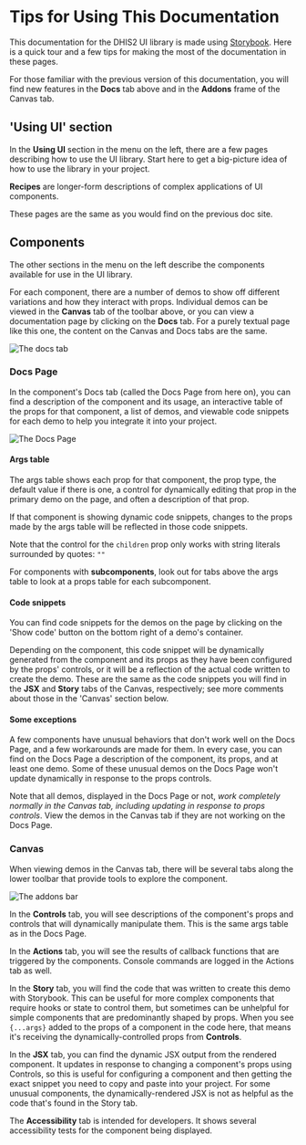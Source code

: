 
<Meta title="About This Documentation/For readers" />

# Tips for Using This Documentation

This documentation for the DHIS2 UI library is made using [Storybook](https://storybook.js.org/). Here is a quick tour and a few tips for making the most of the documentation in these pages.

For those familiar with the previous version of this documentation, you will find new features in the **Docs** tab above and in the **Addons** frame of the Canvas tab.

## 'Using UI' section

In the **Using UI** section in the menu on the left, there are a few pages describing how to use the UI library. Start here to get a big-picture idea of how to use the library in your project.

**Recipes** are longer-form descriptions of complex applications of UI components.

These pages are the same as you would find on the previous doc site.

## Components

The other sections in the menu on the left describe the components available for use in the UI library.

For each component, there are a number of demos to show off different variations and how they interact with props. Individual demos can be viewed in the **Canvas** tab of the toolbar above, or you can view a documentation page by clicking on the **Docs** tab. For a purely textual page like this one, the content on the Canvas and Docs tabs are the same.

![The docs tab](images/docs-tab.png)

### Docs Page

In the component's Docs tab (called the Docs Page from here on), you can find a description of the component and its usage, an interactive table of the props for that component, a list of demos, and viewable code snippets for each demo to help you integrate it into your project.

![The Docs Page](images/docs-page.png)

#### Args table

The args table shows each prop for that component, the prop type, the default value if there is one, a control for dynamically editing that prop in the primary demo on the page, and often a description of that prop.

If that component is showing dynamic code snippets, changes to the props made by the args table will be reflected in those code snippets.

Note that the control for the `children` prop only works with string literals surrounded by quotes: `""`

For components with **subcomponents**, look out for tabs above the args table to look at a props table for each subcomponent.

#### Code snippets

You can find code snippets for the demos on the page by clicking on the 'Show code' button on the bottom right of a demo's container.

Depending on the component, this code snippet will be dynamically generated from the component and its props as they have been configured by the props' controls, or it will be a reflection of the actual code written to create the demo. These are the same as the code snippets you will find in the **JSX** and **Story** tabs of the Canvas, respectively; see more comments about those in the 'Canvas' section below.

#### Some exceptions

A few components have unusual behaviors that don't work well on the Docs Page, and a few workarounds are made for them. In every case, you can find on the Docs Page a description of the component, its props, and at least one demo. Some of these unusual demos on the Docs Page won't update dynamically in response to the props controls.

Note that all demos, displayed in the Docs Page or not, _work completely normally in the Canvas tab, including updating in response to props controls_. View the demos in the Canvas tab if they are not working on the Docs Page.

### Canvas

When viewing demos in the Canvas tab, there will be several tabs along the lower toolbar that provide tools to explore the component.

![The addons bar](images/addons-bar.png)

In the **Controls** tab, you will see descriptions of the component's props and controls that will dynamically manipulate them. This is the same args table as in the Docs Page.

In the **Actions** tab, you will see the results of callback functions that are triggered by the components. Console commands are logged in the Actions tab as well.

In the **Story** tab, you will find the code that was written to create this demo with Storybook. This can be useful for more complex components that require hooks or state to control them, but sometimes can be unhelpful for simple components that are predominantly shaped by props. When you see `{...args}` added to the props of a component in the code here, that means it's receiving the dynamically-controlled props from **Controls**.

In the **JSX** tab, you can find the dynamic JSX output from the rendered component. It updates in response to changing a component's props using Controls, so this is useful for configuring a component and then getting the exact snippet you need to copy and paste into your project. For some unusual components, the dynamically-rendered JSX is not as helpful as the code that's found in the Story tab.

The **Accessibility** tab is intended for developers. It shows several accessibility tests for the component being displayed.
